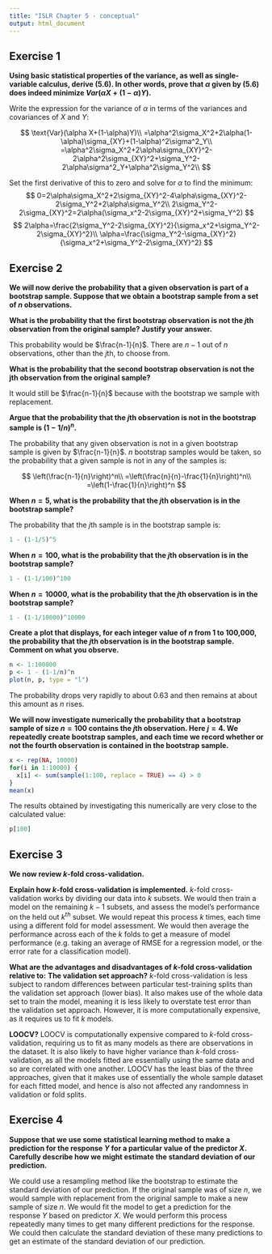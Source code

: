 ```yaml
---
title: "ISLR Chapter 5 - conceptual"
output: html_document
---
```

## Exercise 1

**Using basic statistical properties of the variance, as well as single-variable calculus, derive (5.6). In other words, prove that $α$ given by (5.6) does indeed minimize $Var(αX + (1 − α)Y)$.**

Write the expression for the variance of $\alpha$ in terms of the variances and covariances of $X$ and $Y$:

$$
\text{Var}(\alpha X+(1-\alpha)Y)\\
=\alpha^2\sigma_X^2+2\alpha(1-\alpha)\sigma_{XY}+(1-\alpha)^2\sigma^2_Y\\
=\alpha^2\sigma_X^2+2\alpha\sigma_{XY}^2-2\alpha^2\sigma_{XY}^2+\sigma_Y^2-2\alpha\sigma^2_Y+\alpha^2\sigma_Y^2\\
$$

Set the first derivative of this to zero and solve for $\alpha$ to find the minimum:
$$
0=2\alpha\sigma_X^2+2\sigma_{XY}^2-4\alpha\sigma_{XY}^2-2\sigma_Y^2+2\alpha\sigma_Y^2\\
2\sigma_Y^2-2\sigma_{XY}^2=2\alpha(\sigma_x^2-2\sigma_{XY}^2+\sigma_Y^2)
$$
$$
2\alpha=\frac{2\sigma_Y^2-2\sigma_{XY}^2}{\sigma_x^2+\sigma_Y^2-2\sigma_{XY}^2}\\
\alpha=\frac{\sigma_Y^2-\sigma_{XY}^2}{\sigma_x^2+\sigma_Y^2-2\sigma_{XY}^2}
$$

## Exercise 2
**We will now derive the probability that a given observation is part of a bootstrap sample. Suppose that we obtain a bootstrap sample from a set of $n$ observations.**

**What is the probability that the first bootstrap observation is not the $j$th observation from the original sample? Justify your answer.**

This probability would be $\frac{n-1}{n}$. There are $n-1$ out of $n$ observations, other than the $j$th, to choose from.

**What is the probability that the second bootstrap observation is not the jth observation from the original sample?**

It would still be $\frac{n-1}{n}$ because with the bootstrap we sample with replacement. 

**Argue that the probability that the $j$th observation is not in the bootstrap sample is $(1 − 1/n)^n$.**

The probability that any given observation is not in a given bootstrap sample is given by  $\frac{n-1}{n}$. $n$ bootstrap samples would be taken, so the probability that a given sample is not in any of the samples is:

$$
\left(\frac{n-1}{n}\right)^n\\
=\left(\frac{n}{n}-\frac{1}{n}\right)^n\\
=\left(1-\frac{1}{n}\right)^n
$$

**When $n=5$, what is the probability that the $j$th observation is in the bootstrap sample?**

The probability that the $j$th sample is in the bootstrap sample is:
```r
1 - (1-1/5)^5
```

**When $n=100$, what is the probability that the $j$th observation is in the bootstrap sample?**
```r
1 - (1-1/100)^100
```

**When $n=10000$, what is the probability that the $j$th observation is in the bootstrap sample?**
```r
1 - (1-1/10000)^10000
```

**Create a plot that displays, for each integer value of $n$ from 1 to 100,000, the probability that the $j$th observation is in the bootstrap sample. Comment on what you observe.**

```r
n <- 1:100000
p <- 1 - (1-1/n)^n
plot(n, p, type = "l")
```

The probability drops very rapidly to about 0.63 and then remains at about this amount as $n$ rises.

**We will now investigate numerically the probability that a bootstrap sample of size $n=100$ contains the $j$th observation. Here $j=4$. We repeatedly create bootstrap samples, and each time we record whether or not the fourth observation is contained in the bootstrap sample.**

```r
x <- rep(NA, 10000)
for(i in 1:10000) {
  x[i] <- sum(sample(1:100, replace = TRUE) == 4) > 0
}
mean(x)
```

The results obtained by investigating this numerically are very close to the calculated value:
```r
p[100]
```

## Exercise 3

**We now review $k$-fold cross-validation.**

**Explain how $k$-fold cross-validation is implemented.**
$k$-fold cross-validation works by dividing our data into $k$ subsets. We would then train a model on the remaining $k-1$ subsets, and assess the model's performance on the held out $k^{th}$ subset. We would repeat this process $k$ times, each time using a different fold for model assessment. We would then average the performance across each of the $k$ folds to get a measure of model performance (e.g. taking an average of RMSE for a regression model, or the error rate for a classification model).

**What are the advantages and disadvantages of $k$-fold cross-validation relative to:**
**The validation set approach?**
$k$-fold cross-validation is less subject to random differences between particular test-training splits than the validation set approach (lower bias). It also makes use of the whole data set to train the model, meaning it is less likely to overstate test error than the validation set approach. However, it is more computationally expensive, as it requires us to fit $k$ models. 

**LOOCV?**
LOOCV is computationally expensive compared to $k$-fold cross-validation, requiring us to fit as many models as there are observations in the dataset. It is also likely to have higher variance than $k$-fold cross-validation, as all the models fitted are essentially using the same data and so are correlated with one another. LOOCV has the least bias of the three approaches, given that it makes use of essentially the whole sample dataset for each fitted model, and hence is also not affected any randomness in validation or fold splits.

## Exercise 4
**Suppose that we use some statistical learning method to make a prediction for the response $Y$ for a particular value of the predictor $X$. Carefully describe how we might estimate the standard deviation of our prediction.**

We could use a resampling method like the bootstrap to estimate the standard deviation of our prediction. If the original sample was of size $n$, we would sample with replacement from the original sample to make a new sample of size $n$. We would fit the model to get a prediction for the response $Y$ based on predictor $X$. We would perform this process repeatedly many times to get many different predictions for the response. We could then calculate the standard deviation of these many predictions to get an estimate of the standard deviation of our prediction. 